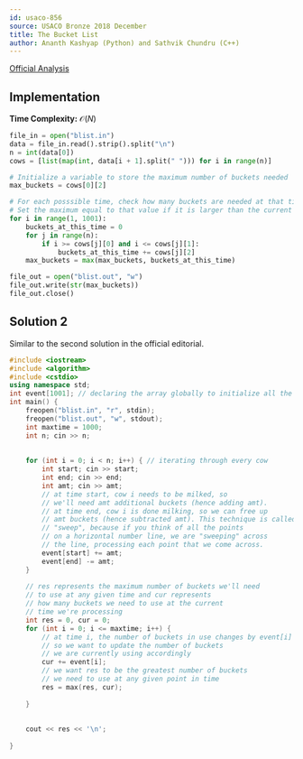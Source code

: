 ```yaml
---
id: usaco-856
source: USACO Bronze 2018 December
title: The Bucket List
author: Ananth Kashyap (Python) and Sathvik Chundru (C++)
---
```


[Official Analysis](http://www.usaco.org/current/data/sol_blist_bronze_dec18.html)

## Implementation

**Time Complexity:** $\mathcal{O}(N)$

<LanguageSection>

<PySection>

```python
file_in = open("blist.in")
data = file_in.read().strip().split("\n")
n = int(data[0])
cows = [list(map(int, data[i + 1].split(" "))) for i in range(n)]

# Initialize a variable to store the maximum number of buckets needed
max_buckets = cows[0][2]

# For each posssible time, check how many buckets are needed at that time
# Set the maximum equal to that value if it is larger than the current maximum
for i in range(1, 1001):
	buckets_at_this_time = 0
	for j in range(n):
		if i >= cows[j][0] and i <= cows[j][1]:
			buckets_at_this_time += cows[j][2]
	max_buckets = max(max_buckets, buckets_at_this_time)

file_out = open("blist.out", "w")
file_out.write(str(max_buckets))
file_out.close()
```

</PySection>

</LanguageSection>

## Solution 2

Similar to the second solution in the official editorial. 

<LanguageSection>

<CPPSection>

```cpp
#include <iostream>
#include <algorithm>  
#include <cstdio>
using namespace std;
int event[1001]; // declaring the array globally to initialize all the elements to 0
int main() {
	freopen("blist.in", "r", stdin);
	freopen("blist.out", "w", stdout); 
	int maxtime = 1000;
	int n; cin >> n;
		
		
	for (int i = 0; i < n; i++) { // iterating through every cow
		int start; cin >> start; 
		int end; cin >> end;
		int amt; cin >> amt;
		// at time start, cow i needs to be milked, so 
		// we'll need amt additional buckets (hence adding amt). 
		// at time end, cow i is done milking, so we can free up 
		// amt buckets (hence subtracted amt). This technique is called a 
		// "sweep", because if you think of all the points
		// on a horizontal number line, we are "sweeping" across 
		// the line, processing each point that we come across.
		event[start] += amt;
		event[end] -= amt; 
	}
		
	// res represents the maximum number of buckets we'll need 
	// to use at any given time and cur represents 
	// how many buckets we need to use at the current 
	// time we're processing
	int res = 0, cur = 0;
	for (int i = 0; i <= maxtime; i++) {
		// at time i, the number of buckets in use changes by event[i]
		// so we want to update the number of buckets 
		// we are currently using accordingly
		cur += event[i];
		// we want res to be the greatest number of buckets 
		// we need to use at any given point in time
		res = max(res, cur); 
		
	}
	
	
	cout << res << '\n'; 
	
}
```

</CPPSection>

</LanguageSection> 
